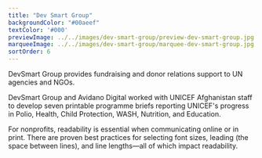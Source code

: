 ```yaml
---
title: "Dev Smart Group"
backgroundColor: "#00aeef"
textColor: '#000'
previewImage: ../../images/dev-smart-group/preview-dev-smart-group.jpg
marqueeImage: ../../images/dev-smart-group/marquee-dev-smart-group.jpg
sortOrder: 6
---
```


<IntroBlock>

DevSmart Group provides fundraising and donor relations support to UN agencies and NGOs. 

</IntroBlock>

<TextBlock>

DevSmart Group and Avidano Digital worked with UNICEF Afghanistan staff to develop seven printable programme briefs reporting UNICEF's progress in Polio, Health, Child Protection, WASH, Nutrition, and Education.

</TextBlock>

<TextBlock>

For nonprofits, readability is essential when communicating online or in print. There are proven best practices for selecting font sizes, leading (the space between lines), and line lengths—all of which impact readability.

</TextBlock>
